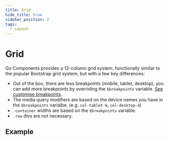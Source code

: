 ```yaml
---
title: Grid
hide_title: true
sidebar_position: 2
tags:
  - Layout
---
```



# Grid

<!-- Description -->

Go Components provides a 12-column grid system, functionally similar to the popular Bootstrap grid system, but with a few key differences:

- Out of the box, there are less breakpoints (mobile, tablet, desktop), you can add more breakpoints by overriding the `$breakpoints` variable. [See customise breakpoints](./media-queries).
- The media query modifiers are based on the device names you have in the `$breakpoints` varialbe. (e.g. `col-tablet-6`, `col-desktop-4`)
- `.container` widths are based on the `$breakpoints` variable.
- `.row` divs are not necessary.

<!-- Demos, tips, variations, use cases -->

## Example

<Demo code={demoSource} />
